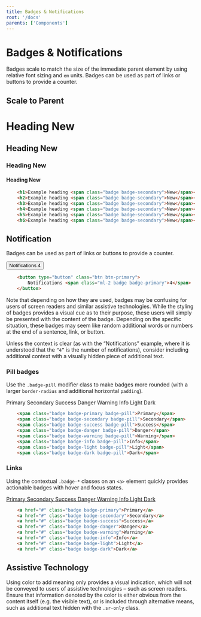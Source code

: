 ```yaml
---
title: Badges & Notifications
root: '/docs'
parents: ['Components']
---
```



# Badges & Notifications

Badges scale to match the size of the immediate parent element by using relative font sizing and `em` units.
Badges can be used as part of links or buttons to provide a counter.

## Scale to Parent

<ComponentPreview>
	<h1>
		Heading <Badge color="secondary">New</Badge>
	</h1>
	<h2>
		Heading <Badge color="secondary">New</Badge>
	</h2>
	<h3>
		Heading <Badge color="secondary">New</Badge>
	</h3>
	<h4>
		Heading <Badge color="secondary">New</Badge>
	</h4>

</ComponentPreview>

```  html
    <h1>Example heading <span class="badge badge-secondary">New</span></h1>
    <h2>Example heading <span class="badge badge-secondary">New</span></h2>
    <h3>Example heading <span class="badge badge-secondary">New</span></h3>
    <h4>Example heading <span class="badge badge-secondary">New</span></h4>
    <h5>Example heading <span class="badge badge-secondary">New</span></h5>
    <h6>Example heading <span class="badge badge-secondary">New</span></h6>
```

## Notification

Badges can be used as part of links or buttons to provide a counter.

<ComponentPreview>
  <Button color="primary" outline>
    Notifications <Badge color="primary">4</Badge>
  </Button>
</ComponentPreview>

```  html
    <button type="button" class="btn btn-primary">
        Notifications <span class="ml-2 badge badge-primary">4</span>
    </button>
```

Note that depending on how they are used, badges may be confusing for users of screen readers and similar assistive technologies. While the styling of badges provides a visual cue as to their purpose, these users will simply be presented with the content of the badge. Depending on the specific situation, these badges may seem like random additional words or numbers at the end of a sentence, link, or button.

Unless the context is clear (as with the “Notifications” example, where it is understood that the `“4”` is the number of notifications), consider including additional context with a visually hidden piece of additional text.

### Pill badges

Use the `.badge-pill` modifier class to make badges more rounded (with a larger `border-radius` and additional horizontal `padding`).

<ComponentPreview>
  <Badge color="primary" className="mr-2" pill>
    Primary
  </Badge>
  <Badge color="secondary" className="mr-2" pill>
    Secondary
  </Badge>
  <Badge color="success" className="mr-2" pill>
    Success
  </Badge>
  <Badge color="danger" className="mr-2" pill>
    Danger
  </Badge>
  <Badge color="warning" className="mr-2" pill>
    Warning
  </Badge>
  <Badge color="info" className="mr-2" pill>
    Info
  </Badge>
  <Badge color="light" className="mr-2" pill>
    Light
  </Badge>
  <Badge color="dark" className="mr-2" pill>
    Dark
  </Badge>
</ComponentPreview>

```  html
    <span class="badge badge-primary badge-pill">Primary</span>
    <span class="badge badge-secondary badge-pill">Secondary</span>
    <span class="badge badge-success badge-pill">Success</span>
    <span class="badge badge-danger badge-pill">Danger</span>
    <span class="badge badge-warning badge-pill">Warning</span>
    <span class="badge badge-info badge-pill">Info</span>
    <span class="badge badge-light badge-pill">Light</span>
    <span class="badge badge-dark badge-pill">Dark</span>
```

### Links

Using the contextual `.badge-*` classes on an `<a>` element quickly provides actionable badges with hover and focus states.

<ComponentPreview>
  <a href="#" className="mr-2 badge badge-primary">
    Primary
  </a>
  <a href="#" className="mr-2 badge badge-secondary">
    Secondary
  </a>
  <a href="#" className="mr-2 badge badge-success">
    Success
  </a>
  <a href="#" className="mr-2 badge badge-danger">
    Danger
  </a>
  <a href="#" className="mr-2 badge badge-warning">
    Warning
  </a>
  <a href="#" className="mr-2 badge badge-info">
    Info
  </a>
  <a href="#" className="mr-2 badge badge-light">
    Light
  </a>
  <a href="#" className="mr-2 badge badge-dark">
    Dark
  </a>
</ComponentPreview>

```  html
    <a href="#" class="badge badge-primary">Primary</a>
    <a href="#" class="badge badge-secondary">Secondary</a>
    <a href="#" class="badge badge-success">Success</a>
    <a href="#" class="badge badge-danger">Danger</a>
    <a href="#" class="badge badge-warning">Warning</a>
    <a href="#" class="badge badge-info">Info</a>
    <a href="#" class="badge badge-light">Light</a>
    <a href="#" class="badge badge-dark">Dark</a>
```

## Assistive Technology

Using color to add meaning only provides a visual indication, which will not be conveyed to users of assistive technologies – such as screen readers. Ensure that information denoted by the color is either obvious from the content itself (e.g. the visible text), or is included through alternative means, such as additional text hidden with the `.sr-only` class.